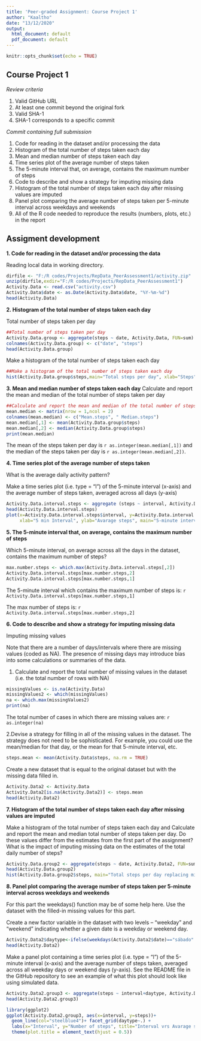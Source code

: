 ```yaml
---
title: 'Peer-graded Assignment: Course Project 1'
author: "Kaaltho"
date: "13/12/2020"
output:
  html_document: default
  pdf_document: default
---
```


```r
knitr::opts_chunk$set(echo = TRUE)
```

## Course Project 1

*Review criteria*

1. Valid GitHub URL
2. At least one commit beyond the original fork
3. Valid SHA-1
4. SHA-1 corresponds to a specific commit

*Commit containing full submission*

1. Code for reading in the dataset and/or processing the data
2. Histogram of the total number of steps taken each day
3. Mean and median number of steps taken each day
4. Time series plot of the average number of steps taken
5. The 5-minute interval that, on average, contains the maximum number of steps
6. Code to describe and show a strategy for imputing missing data
7. Histogram of the total number of steps taken each day after missing values are imputed
8. Panel plot comparing the average number of steps taken per 5-minute interval across weekdays and weekends
9. All of the R code needed to reproduce the results (numbers, plots, etc.) in the report

## Assigment development

**1. Code for reading in the dataset and/or processing the data**


Reading local data in working directory.

```r
dirfile <- "F:/R codes/Projects/RepData_PeerAssessment1/activity.zip"
unzip(dirfile,exdir="F:/R codes/Projects/RepData_PeerAssessment1")
Activity.Data <- read.csv("activity.csv")
Activity.Data$date <- as.Date(Activity.Data$date, "%Y-%m-%d")
head(Activity.Data)
```

**2. Histogram of the total number of steps taken each day**

Total number of steps taken per day

```r
##Total number of steps taken per day
Activity.Data.group <- aggregate(steps ~ date, Activity.Data, FUN=sum)
colnames(Activity.Data.group) <- c("date", "steps")
head(Activity.Data.group)
```
Make a histogram of the total number of steps taken each day

```r
##Make a histogram of the total number of steps taken each day
hist(Activity.Data.group$steps,main="Total steps per day", xlab="Steps")

```

**3. Mean and median number of steps taken each day**
Calculate and report the mean and median of the total number of steps taken per day

```r
##Calculate and report the mean and median of the total number of steps taken per day
mean.median <- matrix(nrow = 1,ncol = 2)
colnames(mean.median) <- c("Mean.steps", " Median.steps")
mean.median[,1] <- mean(Activity.Data.group$steps)
mean.median[,2] <- median(Activity.Data.group$steps)
print(mean.median)
```

The mean of the steps taken per day is `r as.integer(mean.median[,1])` and the median of the steps taken per day is `r as.integer(mean.median[,2])`.

**4. Time series plot of the average number of steps taken**

What is the average daily activity pattern?

Make a time series plot (i.e. type = "l") of the 5-minute interval (x-axis) and the average number of steps taken, averaged across all days (y-axis)

```r
Activity.Data.interval.steps <- aggregate (steps ~ interval, Activity.Data, FUN = mean)
head(Activity.Data.interval.steps)
plot(x=Activity.Data.interval.steps$interval, y=Activity.Data.interval.steps$steps,type="l", 
     xlab="5 min Interval", ylab="Avarage steps", main="5-minute interval vrs avarage steps")
```

**5. The 5-minute interval that, on average, contains the maximum number of steps**

Which 5-minute interval, on average across all the days in the dataset, contains the maximum number of steps?

```r
max.number.steps <- which.max(Activity.Data.interval.steps[,2])
Activity.Data.interval.steps[max.number.steps,2]
Activity.Data.interval.steps[max.number.steps,1]

```

The 5-minute interval which contains the maximum number of steps is: `r Activity.Data.interval.steps[max.number.steps,1]`

The max number of steps is: `r Activity.Data.interval.steps[max.number.steps,2]`

**6. Code to describe and show a strategy for imputing missing data**

Imputing missing values

Note that there are a number of days/intervals where there are missing values (coded as NA). The presence of missing days may introduce bias into some calculations or summaries of the data.

1. Calculate and report the total number of missing values in the dataset (i.e. the total number of rows with NA)

```r
missingValues <- is.na(Activity.Data)
missingValues2 <- which(missingValues)
na <- which.max(missingValues2)
print(na)

```

The total number of cases in which there are missing values are: `r as.integer(na)`

2.Devise a strategy for filling in all of the missing values in the dataset. The strategy does not need to be sophisticated. For example, you could use the mean/median for that day, or the mean for that 5-minute interval, etc.

```r
steps.mean <- mean(Activity.Data$steps, na.rm = TRUE)

```


Create a new dataset that is equal to the original dataset but with the missing data filled in.

```r
Activity.Data2 <- Activity.Data
Activity.Data2[is.na(Activity.Data2)] <- steps.mean
head(Activity.Data2)

```
**7. Histogram of the total number of steps taken each day after missing values are imputed**

Make a histogram of the total number of steps taken each day and Calculate and report the mean and median total number of steps taken per day. Do these values differ from the estimates from the first part of the assignment? What is the impact of imputing missing data on the estimates of the total daily number of steps?

```r
Activity.Data.group2 <- aggregate(steps ~ date, Activity.Data2, FUN=sum)
head(Activity.Data.group2)
hist(Activity.Data.group2$steps, main="Total steps per day replacing missing values", xlab="Steps")

```

**8. Panel plot comparing the average number of steps taken per 5-minute interval across weekdays and weekends**

For this part the weekdays() function may be of some help here. Use the dataset with the filled-in missing values for this part.

Create a new factor variable in the dataset with two levels – “weekday” and “weekend” indicating whether a given date is a weekday or weekend day.

```r
Activity.Data2$daytype<-ifelse(weekdays(Activity.Data2$date)=="sábado" | weekdays(Activity.Data2$date)=="domingo", "Weekend", "Weekday")
head(Activity.Data2)
```

Make a panel plot containing a time series plot (i.e. type = "l") of the 5-minute interval (x-axis) and the average number of steps taken, averaged across all weekday days or weekend days (y-axis). See the README file in the GitHub repository to see an example of what this plot should look like using simulated data.

```r
Activity.Data2.group3 <- aggregate(steps ~ interval+daytype, Activity.Data2, FUN=mean)
head(Activity.Data2.group3)

library(ggplot2)
ggplot(Activity.Data2.group3, aes(x=interval, y=steps))+
  geom_line(col="steelblue4")+ facet_grid(daytype~.) +
  labs(x="Interval", y="Number of steps", title="Interval vrs Avarage steps taken")+
  theme(plot.title = element_text(hjust = 0.5))

```

